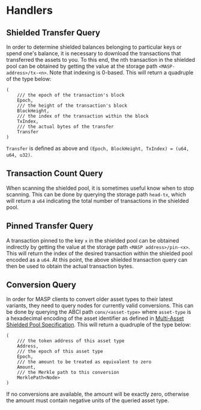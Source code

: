 
# Handlers

## Shielded Transfer Query
In order to determine shielded balances belonging to particular keys or spend one's balance, it is necessary to download the transactions that transferred the assets to you. To this end, the nth transaction in the shielded pool can be obtained by getting the value at the storage path `<MASP-address>/tx-<n>`. Note that indexing is 0-based. This will return a quadruple of the type below:

```
(
    /// the epoch of the transaction's block
    Epoch,
    /// the height of the transaction's block
    BlockHeight,
    /// the index of the transaction within the block
    TxIndex,
    /// the actual bytes of the transfer
    Transfer
)
```
`Transfer` is defined as above and `(Epoch, BlockHeight, TxIndex) = (u64, u64, u32)`.
## Transaction Count Query
When scanning the shielded pool, it is sometimes useful know when to stop scanning. This can be done by querying the storage path `head-tx`, which will return a `u64` indicating the total number of transactions in the shielded pool.
## Pinned Transfer Query
A transaction pinned to the key `x` in the shielded pool can be obtained indirectly by getting the value at the storage path `<MASP address>/pin-<x>`. This will return the index of the desired transaction within the shielded pool encoded as a `u64`. At this point, the above shielded transaction query can then be used to obtain the actual transaction bytes.
## Conversion Query
In order for MASP clients to convert older asset types to their latest variants, they need to query nodes for currently valid conversions. This can be done by querying the ABCI path `conv/<asset-type>` where `asset-type` is a hexadecimal encoding of the asset identifier as defined in [Multi-Asset Shielded Pool Specification](https://github.com/anoma/masp/blob/main/docs/multi-asset-shielded-pool.pdf).  This will return a quadruple of the type below:
```
(
    /// the token address of this asset type
    Address,
    /// the epoch of this asset type
    Epoch,
    /// the amount to be treated as equivalent to zero
    Amount,
    /// the Merkle path to this conversion
    MerklePath<Node>
)
```
If no conversions are available, the amount will be exactly zero, otherwise the amount must contain negative units of the queried asset type.